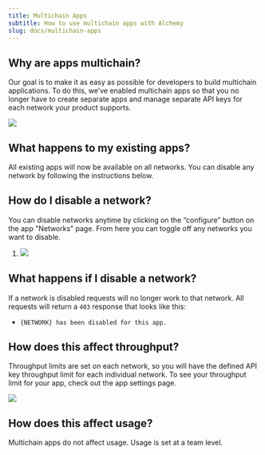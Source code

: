 ```yaml
---
title: Multichain Apps
subtitle: How to use multichain apps with Alchemy
slug: docs/multichain-apps
---
```



## Why are apps multichain?

Our goal is to make it as easy as possible for developers to build multichain applications. To do this, we’ve enabled multichain apps so that you no longer have to create separate apps and manage separate API keys for each network your product supports.

![](/images/dac1a47-image.png)

## What happens to my existing apps?

All existing apps will now be available on all networks. You can disable any network by following the instructions below.

## How do I disable a network?

You can disable networks anytime by clicking on the “configure” button on the app "Networks" page. From here you can toggle off any networks you want to disable.

1. ![](/images/25ffbd7-image.png)

## What happens if I disable a network?

If a network is disabled requests will no longer work to that network. All requests will return a `403` response that looks like this:

* `{NETWORK} has been disabled for this app.`

## How does this affect throughput?

Throughput limits are set on each network, so you will have the defined API key throughput limit for each individual network. To see your throughput limit for your app, check out the app settings page.

![](/images/55ce8b1-image.png)

## How does this affect usage?

Multichain apps do not affect usage. Usage is set at a team level.
